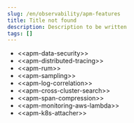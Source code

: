 ```yaml
---
slug: /en/observability/apm-features
title: Title not found
description: Description to be written
tags: []
---
```


<div id="features"></div>

* \<\<apm-data-security>>
* \<\<apm-distributed-tracing>>
* \<\<apm-rum>>
* \<\<apm-sampling>>
* \<\<apm-log-correlation>>
* \<\<apm-cross-cluster-search>>
* \<\<apm-span-compression>>
* \<\<apm-monitoring-aws-lambda>>
* \<\<apm-k8s-attacher>>


